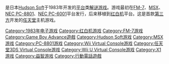 {{NoteTA
| G1=Games
}}
{{Infobox VG
| title = 牛奶与花生
| english = Nuts & Milk
| image =
| caption =
| developer = {{spml|[[Hudson_Soft|Hudson Soft]]|KG Telecom}}
| publisher = {{vgr|WW|[[Hudson_Soft|Hudson Soft]]|JP|KG Telecom|NA|Living Mobile}}
| platforms = {{spml|[[MSX|MSX]]|[[红白机|红白机]]|[[DoJa|DoJa]]|[[FM-7|FM-7]]|[[Game_Boy_Advance|Game Boy Advance]]|[[移动电话|移动电话]]|[[NEC_PC-6001|PC-6001]]|[[NEC_PC-8801|PC-8801]]|[[X1|X1]]|[[Virtual_Console|Virtual Console]]}}
| released = {{Infobox VG/C|1983年|
'''MSX'''<br />{{vgr|JP|1983年}}
'''FM-7'''<br />{{vgr|JP|1983年}}
'''PC-6001'''<br />{{vgr|JP|1983年}}
'''PC-8801'''<br />{{vgr|JP|1984年6月}}
'''红白机'''<br />{{vgr|JP|1984年7月28日}}<u>Virtual Console</u><br />{{vgr|JP|2007年11月20日<small>（Wii）</small>|JP|2013年7月17日<small>（3DS）</small>|JP|2014年11月19日<small>（Wii U）</small>}}
'''X1'''<br />{{vgr|JP|1984年}}
'''移动电话'''<br />{{vgr|JP|2002年3月18日<small>（i-mode）</small>|NA|2003年7月17日|JP|2003年9月1日}}
'''DoJa'''<br />{{vgr|EU|2003年6月}}
}}
| genre = [[平台游戏|平台]]、[[益智游戏|移植]]
| modes = [[单人电子游戏|单人]]、[[多人电子游戏|多人]]
}}

{{vgname|牛奶与花生|ja=ナッツ&ミルク|en=Nuts & Milk|aka=爱的小屋}}是日本[[Hudson_Soft|Hudson Soft]]于1983年开发的[[平台游戏|平台]]类[[解谜游戏|解谜游戏]]。游戏最初在[[FM-7|FM-7]]、[[MSX|MSX]]、[[NEC_PC-8801|NEC PC-8801]]、[[NEC_PC-6001|NEC PC-6001]]平台发行，后来移植到[[红白机|红白机]]平台。这是首款[[电玩开发立场|第三方]]开发的[[任天堂|任天堂]]主机游戏。

{{DEFAULTSORT:Nuts & Milk}}
[[Category:1983年电子游戏|Category:1983年电子游戏]]
[[Category:红白机游戏|Category:红白机游戏]]
[[Category:FM-7游戏|Category:FM-7游戏]]
[[Category:Game_Boy_Advance遊戲|Category:Game Boy Advance遊戲]]
[[Category:Hudson_Soft游戏|Category:Hudson Soft游戏]]
[[Category:MSX游戏|Category:MSX游戏]]
[[Category:PC-8801游戏|Category:PC-8801游戏]]
[[Category:Wii_Virtual_Console游戏|Category:Wii Virtual Console游戏]]
[[Category:任天堂3DS_Virtual_Console游戏|Category:任天堂3DS Virtual Console游戏]]
[[Category:Wii_U_Virtual_Console游戏|Category:Wii U Virtual Console游戏]]
[[Category:X1游戏|Category:X1游戏]]
[[Category:益智游戏|Category:益智游戏]]
[[Category:行動電話遊戲|Category:行動電話遊戲]]

{{puzzle-videogame-stub}}